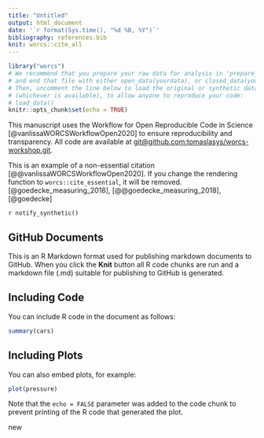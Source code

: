 ```yaml
---
title: "Untitled"
output: html_document
date: '`r format(Sys.time(), "%d %B, %Y")`'
bibliography: references.bib
knit: worcs::cite_all
---
```


```r
library("worcs")
# We recommend that you prepare your raw data for analysis in 'prepare_data.R',
# and end that file with either open_data(yourdata), or closed_data(yourdata).
# Then, uncomment the line below to load the original or synthetic data
# (whichever is available), to allow anyone to reproduce your code:
# load_data()
knitr::opts_chunk$set(echo = TRUE)
```

This manuscript uses the Workflow for Open Reproducible Code in Science [\@vanlissaWORCSWorkflowOpen2020] to ensure reproducibility and transparency. All code <!--and data--> are available at [git\@github.com:tomaslasys/worcs-workshop.git](mailto:git@github.com:tomaslasys/worcs-workshop.git).

This is an example of a non-essential citation [@@vanlissaWORCSWorkflowOpen2020]. If you change the rendering function to `worcs::cite_essential`, it will be removed. [\@goedecke_measuring_2018], [@@goedecke_measuring_2018], [\@goedecke]

<!--The function below inserts a notification if the manuscript is knit using synthetic data. Make sure to insert it after load_data().-->

`r notify_synthetic()`

## GitHub Documents

This is an R Markdown format used for publishing markdown documents to GitHub. When you click the **Knit** button all R code chunks are run and a markdown file (.md) suitable for publishing to GitHub is generated.

## Including Code

You can include R code in the document as follows:

```r
summary(cars)
```

## Including Plots

You can also embed plots, for example:

```r
plot(pressure)
```

Note that the `echo = FALSE` parameter was added to the code chunk to prevent printing of the R code that generated the plot.

new